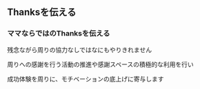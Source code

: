 ## Thanksを伝える
### ママならではのThanksを伝える
残念ながら周りの協力なしではなにもやりきれません

周りへの感謝を行う活動の推進や感謝スペースの積極的な利用を行い

成功体験を周りに、モチベーションの底上げに寄与します
